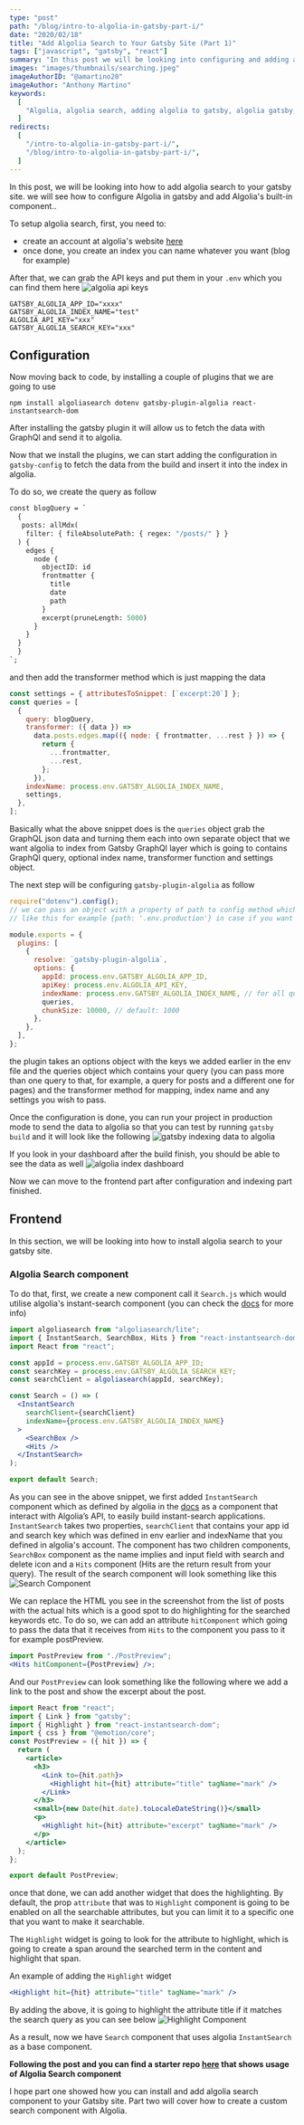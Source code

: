 ```yaml
---
type: "post"
path: "/blog/intro-to-algolia-in-gatsby-part-i/"
date: "2020/02/18"
title: "Add Algolia Search to Your Gatsby Site (Part 1)"
tags: ["javascript", "gatsby", "react"]
summary: "In this post we will be looking into configuring and adding algolia instant search component to your gatsby site"
images: "images/thumbnails/searching.jpeg"
imageAuthorID: "@amartino20"
imageAuthor: "Anthony Martino"
keywords:
  [
    "Algolia, algolia search, adding algolia to gatsby, algolia gatsby, react instantsearch",
  ]
redirects:
  [
    "/intro-to-algolia-in-gatsby-part-i/",
    "/blog/intro-to-algolia-in-gatsby-part-i/",
  ]
---
```


In this post, we will be looking into how to add algolia search to your gatsby site. we will see how to configure Algolia in gatsby and add Algolia's built-in component..

To setup algolia search, first, you need to:

- create an account at algolia's website [here](https://www.algolia.com/users/sign_up)
- once done, you create an index you can name whatever you want (blog for example)

After that, we can grab the API keys and put them in your `.env` which you can find them here
![algolia api keys](./algolia-api-keys.png)

```text
GATSBY_ALGOLIA_APP_ID="xxxx"
GATSBY_ALGOLIA_INDEX_NAME="test"
ALGOLIA_API_KEY="xxx"
GATSBY_ALGOLIA_SEARCH_KEY="xxx"
```

## Configuration

Now moving back to code, by installing a couple of plugins that we are going to use

```shell
npm install algoliasearch dotenv gatsby-plugin-algolia react-instantsearch-dom
```

After installing the gatsby plugin it will allow us to fetch the data with GraphQl and send it to algolia.

Now that we install the plugins, we can start adding the configuration in `gatsby-config` to fetch the data from the build and insert it into the index in algolia.

To do so, we create the query as follow

```graphql
const blogQuery = `
  {
   posts: allMdx(
    filter: { fileAbsolutePath: { regex: "/posts/" } }
  ) {
    edges {
      node {
        objectID: id
        frontmatter {
          title
          date
          path
        }
        excerpt(pruneLength: 5000)
      }
    }
  }
  }
`;
```

and then add the transformer method which is just mapping the data

```javascript {5-11}
const settings = { attributesToSnippet: [`excerpt:20`] };
const queries = [
  {
    query: blogQuery,
    transformer: ({ data }) =>
      data.posts.edges.map(({ node: { frontmatter, ...rest } }) => {
        return {
          ...frontmatter,
          ...rest,
        };
      }),
    indexName: process.env.GATSBY_ALGOLIA_INDEX_NAME,
    settings,
  },
];
```

Basically what the above snippet does is the `queries` object grab the GraphQL json data and turning them each into own separate object that we want algolia to index from Gatsby GraphQl layer which is going to contains GraphQl query, optional index name, transformer function and settings object.

The next step will be configuring `gatsby-plugin-algolia` as follow

```js
require("dotenv").config();
// we can pass an object with a property of path to config method which would look
// like this for example {path: '.env.production'} in case if you want to configure for different modes

module.exports = {
  plugins: [
    {
      resolve: `gatsby-plugin-algolia`,
      options: {
        appId: process.env.GATSBY_ALGOLIA_APP_ID,
        apiKey: process.env.ALGOLIA_API_KEY,
        indexName: process.env.GATSBY_ALGOLIA_INDEX_NAME, // for all queries
        queries,
        chunkSize: 10000, // default: 1000
      },
    },
  ],
};
```

the plugin takes an options object with the keys we added earlier in the env file and the queries object which contains your query (you can pass more than one query to that, for example, a query for posts and a different one for pages) and the transformer method for mapping, index name and any settings you wish to pass.

Once the configuration is done, you can run your project in production mode to send the data to algolia so that you can test by running `gatsby build` and it will look like the following
![gatsby indexing data to algolia](./algolia-build.png)

If you look in your dashboard after the build finish, you should be able to see the data as well
![algolia index dashboard](./algolia-index-dashboard.png)

Now we can move to the frontend part after configuration and indexing part finished.

## Frontend

In this section, we will be looking into how to install algolia search to your gatsby site.

### Algolia Search component

To do that, first, we create a new component call it `Search.js` which would utilise algolia's instant-search component (you can check the [docs](https://www.algolia.com/doc/guides/building-search-ui/installation/react/) for more info)

```jsx {10-16}
import algoliasearch from "algoliasearch/lite";
import { InstantSearch, SearchBox, Hits } from "react-instantsearch-dom";
import React from "react";

const appId = process.env.GATSBY_ALGOLIA_APP_ID;
const searchKey = process.env.GATSBY_ALGOLIA_SEARCH_KEY;
const searchClient = algoliasearch(appId, searchKey);

const Search = () => (
  <InstantSearch
    searchClient={searchClient}
    indexName={process.env.GATSBY_ALGOLIA_INDEX_NAME}
  >
    <SearchBox />
    <Hits />
  </InstantSearch>
);

export default Search;
```

As you can see in the above snippet, we first added `InstantSearch` component which as defined by algolia in the [docs](https://www.algolia.com/doc/guides/building-search-ui/what-is-instantsearch/react/) as a component that interact with Algolia’s API, to easily build instant-search applications.
`InstantSearch` takes two properties, `searchClient` that contains your app id and search key which was defined in env earlier and indexName that you defined in algolia's account. The component has two children components, `SearchBox` component as the name implies and input field with search and delete icon and a `Hits` component (Hits are the return result from your query).
The result of the search component will look something like this
![Search Component](./SearchComponent.png)

We can replace the HTML you see in the screenshot from the list of posts with the actual hits which is a good spot to do highlighting for the searched keywords etc.
To do so, we can add an attribute `hitComponent` which going to pass the data that it receives from `Hits` to the component you pass to it for example postPreview.

```jsx
import PostPreview from "./PostPreview";
<Hits hitComponent={PostPreview} />;
```

And our `PostPreview` can look something like the following where we add a link to the post and show the excerpt about the post.

```jsx
import React from "react";
import { Link } from "gatsby";
import { Highlight } from "react-instantsearch-dom";
import { css } from "@emotion/core";
const PostPreview = ({ hit }) => {
  return (
    <article>
      <h3>
        <Link to={hit.path}>
          <Highlight hit={hit} attribute="title" tagName="mark" />
        </Link>
      </h3>
      <small>{new Date(hit.date).toLocaleDateString()}</small>
      <p>
        <Highlight hit={hit} attribute="excerpt" tagName="mark" />
      </p>
    </article>
  );
};

export default PostPreview;
```

once that done, we can add another widget that does the highlighting. By default, the prop `attribute` that was to `Highlight` component is going to be enabled on all the searchable attributes, but you can limit it to a specific one that you want to make it searchable.

The `Highlight` widget is going to look for the attribute to highlight, which is going to create a span around the searched term in the content and highlight that span.

An example of adding the `Highlight` widget

```jsx
<Highlight hit={hit} attribute="title" tagName="mark" />
```

By adding the above, it is going to highlight the attribute title if it matches the search query as you can see below
![Highlight Component](./highlight-widget.png)

As a result, now we have `Search` component that uses algolia `InstantSearch` as a base component.

**Following the post and you can find a starter repo [here](https://github.com/gabroun/gatsby-mdx-starter) that shows usage of Algolia Search component**

I hope part one showed how you can install and add algolia search component to your Gatsby site. Part two will cover how to create a custom search component with Algolia.
